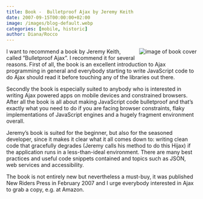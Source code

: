 ```yaml
---
title: Book -  Bulletproof Ajax by Jeremy Keith
date: 2007-09-15T00:00:00+02:00
image: /images/blog-default.webp
categories: [mobile, historic]
author: Diana/Rocco
---
```


<div class="entry-content">
<img src="http://bulletproofajax.com/images/cover_small.gif" alt="image of book cover" style="margin: 0pt 0pt 10px 10px; float: right" />I want to recommend a book by Jeremy Keith, called ”Bulletproof Ajax”. I recommend it for several reasons. First of all, the book is an excellent introduction to Ajax programming in general and everybody starting to write JavaScript code to do Ajax should read it before touching any of the libraries out there.

Secondly the book is especially suited to anybody who is interested in writing Ajax powered apps on mobile devices and constrained browsers. After all the book is all about making JavaScript code bulletproof and that’s exactly what you need to do if you are facing browser constraints, flaky implementations of JavaScript engines and a hugely fragment environment overall.



Jeremy’s book is suited for the beginner, but also for the seasoned developer, since it makes it clear what it all comes down to: writing clean code that gracefully degrades (Jeremy calls his method to do this Hijax) if the application runs in a less-than-ideal environment. There are many best practices and useful code snippets contained and topics such as JSON, web services and accessibility.



The book is not entirely new but nevertheless a must-buy, it was published New Riders Press in February 2007 and I urge everybody interested in Ajax to grab a copy, e.g. at Amazon.
</div>

